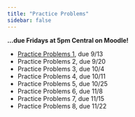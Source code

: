 ```yaml
---
title: "Practice Problems"
sidebar: false
---
```


**...due Fridays at 5pm Central on Moodle!**

- [Practice Problems 1](assignments/pp1.qmd), due 9/13
- Practice Problems 2, due 9/20
- Practice Problems 3, due 10/4
- Practice Problems 4, due 10/11
- Practice Problems 5, due 10/25
- Practice Problems 6, due 11/8
- Practice Problems 7, due 11/15
- Practice Problems 8, due 11/22